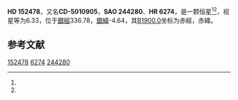 {{Starbox begin
| name = HD 152478
}}
{{Starbox observe
| epoch = [[J2000.0|J2000.0]]
| constell = {{星座名待查}}<ref name=SIMBAD>{{cite web
 | url=http://simbad.u-strasbg.fr/simbad/sim-id?Ident=HR+6274
 | title =Pulsating variable Star
 | publisher=Centre de Données astronomiques de Strasbourg
 | work=SIMBAD
 | accessdate=2012-07-13}}</ref><ref name=DATA>{{cite web
 | url=http://vizier.u-strasbg.fr/viz-bin/VizieR-5?-out.add=.&-source=5050&-corr=PK=HR&-out.max=9999&HR=6274
 | title=VizieR Detailed Page
 | accessdate=2012-07-13
 | archive-date=2016-03-04
 | archive-url=https://web.archive.org/web/20160304220315/http://vizier.u-strasbg.fr/viz-bin/VizieR-5?-out.add=.&-source=5050&-corr=PK=HR&-out.max=9999&HR=6274
 | dead-url=no
 }}</ref>
| 星官 = 
| ra = {{RA|16|56|8.9}}<ref name=SIMBAD /><ref name=DATA />
| dec = {{DEC|-50|40|30}}<ref name=SIMBAD /><ref name=DATA />
| appmag_v = 6.33<ref name=SIMBAD /><ref name=DATA />
}}
{{Starbox character
| class = B3Vnep<ref name=SIMBAD /><ref name=DATA />
| b-v = -0.02<ref name=SIMBAD /><ref name=DATA />
| u-b = <ref name=SIMBAD /><ref name=DATA />
| r-i = <ref name=SIMBAD /><ref name=DATA />
| variable = 
}}
{{Starbox astrometry
| radial_v = 
| prop_mo_ra = 19
| parallax = 
| p_error = 
}}
{{Starbox catalog
| names =CD-5010905，[[SAO星表|SAO]] 244280，[[HD星表|HD]] 152478，[[HR星表|HR]] 6274}}
{{Starbox reference |Simbad=HR+6274}}
{{Starbox end}}

'''HD 152478'''，又名'''CD-5010905'''，'''SAO 244280'''、'''HR 6274'''，是一颗恒星<ref name=SIMBAD /><ref name=DATA />，视星等为6.33，位于[[銀道座標系|銀經]]336.78，[[銀道座標系|銀緯]]-4.64，其[[B1900.0|B1900.0]]坐标为赤經{{RA|16|48|25.9}}，赤緯{{DEC|-50|-4.64|44}}。

== 参考文献 ==
{{reflist}}

{{star-stub}}

[[Category:HD和HDE天體|152478]]
[[Category:HR天體|6274]]
[[Category:SAO天體|244280]]